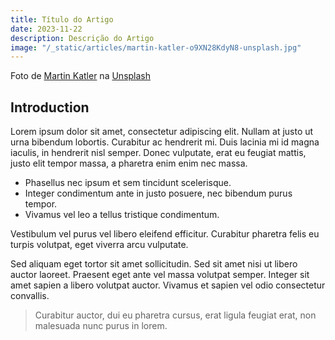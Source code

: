 ```yaml
---
title: Título do Artigo
date: 2023-11-22
description: Descrição do Artigo
image: "/_static/articles/martin-katler-o9XN28KdyN8-unsplash.jpg"
---
```


Foto de [Martin Katler](https://unsplash.com/pt-br/@martinkatler?utm_source=unsplash&utm_medium=referral&utm_content=creditCopyText) na [Unsplash](https://unsplash.com/pt-br/fotografias/o9XN28KdyN8?utm_source=unsplash&utm_medium=referral&utm_content=creditCopyText)

## Introduction

Lorem ipsum dolor sit amet, consectetur adipiscing elit. Nullam at justo ut urna bibendum lobortis. Curabitur ac hendrerit mi. Duis lacinia mi id magna iaculis, in hendrerit nisl semper. Donec vulputate, erat eu feugiat mattis, justo elit tempor massa, a pharetra enim enim nec massa.

- Phasellus nec ipsum et sem tincidunt scelerisque.
- Integer condimentum ante in justo posuere, nec bibendum purus tempor.
- Vivamus vel leo a tellus tristique condimentum.

Vestibulum vel purus vel libero eleifend efficitur. Curabitur pharetra felis eu turpis volutpat, eget viverra arcu vulputate.

Sed aliquam eget tortor sit amet sollicitudin. Sed sit amet nisi ut libero auctor laoreet. Praesent eget ante vel massa volutpat semper. Integer sit amet sapien a libero volutpat auctor. Vivamus et sapien vel odio consectetur convallis.

> Curabitur auctor, dui eu pharetra cursus, erat ligula feugiat erat, non malesuada nunc purus in lorem.
